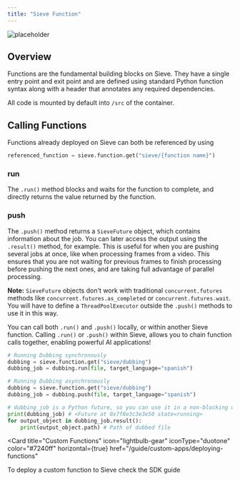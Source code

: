 ```yaml
---
title: "Sieve Function"
---
```


![placeholder](https://storage.googleapis.com/sieve-public-data/assets/docs/placeholder-function.jpg)

## Overview

Functions are the fundamental building blocks on Sieve. They have a single entry point and exit point and are defined using standard Python function syntax along with a header that annotates any required dependencies.

All code is mounted by default into `/src` of the container.

## Calling Functions

Functions already deployed on Sieve can both be referenced by using

```python
referenced_function = sieve.function.get("sieve/{function name}")
```

### run

The `.run()` method blocks and waits for the function to complete, and directly returns the value returned by the function.

### push

The `.push()` method returns a `SieveFuture` object, which contains information about the job. You can later access the output using the `.result()` method, for example. This is useful for when you are pushing several jobs at once, like when processing frames from a video. This ensures that you are not waiting for previous frames to finish processing before pushing the next ones, and are taking full advantage of parallel processing.

**Note:** `SieveFuture` objects don't work with traditional `concurrent.futures` methods like `concurrent.futures.as_completed` or `concurrent.futures.wait`. You will have to define a `ThreadPoolExecutor` outside the `.push()` methods to use it in this way.

You can call both `.run()` and `.push()` locally, or within another Sieve function. Calling `.run()` or `.push()` within Sieve, allows you to chain function calls together, enabling powerful AI applications\!

<CodeGroup>

```python Sync Calls i.e Run
# Running Dubbing synchronously
dubbing = sieve.function.get("sieve/dubbing")
dubbing_job = dubbing.run(file, target_language="spanish")
```

```python Async Calls i.e Push
# Running Dubbing asynchronously
dubbing = sieve.function.get("sieve/dubbing")
dubbing_job = dubbing.push(file, target_language="spanish")

# dubbing_job is a Python future, so you can use it in a non-blocking way
print(dubbing_job) # <Future at 0x7f8e3c3e3e50 state=running>
for output_object in dubbing_job.result():
    print(output_object.path) # Path of dubbed file
```

</CodeGroup>

<Card
  title="Custom Functions"
  icon="lightbulb-gear"
  iconType="duotone"
  color="#7240ff"
  horizontal={true}
  href="/guide/custom-apps/deploying-functions"
>
  To deploy a custom function to Sieve check the SDK guide
</Card>
